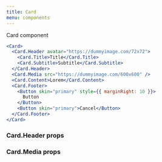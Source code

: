 ```yaml
---
title: Card
menu: components
---
```


Card component

```jsx react-live=true
<Card>
  <Card.Header avatar="https://dummyimage.com/72x72">
    <Card.Title>Title</Card.Title>
    <Card.Subtitle>Subtitle</Card.Subtitle>
  </Card.Header>
  <Card.Media src="https://dummyimage.com/600x600" />
  <Card.Content>Lorem</Card.Content>
  <Card.Footer>
    <Button skin="primary" style={{ marginRight: 10 }}>
      Button
    </Button>
    <Button skin="primary">Cancel</Button>
  </Card.Footer>
</Card>
```

### Card.Header props

<PropsTable component="Card.Header" />

### Card.Media props

<PropsTable component="Card.Media" />
